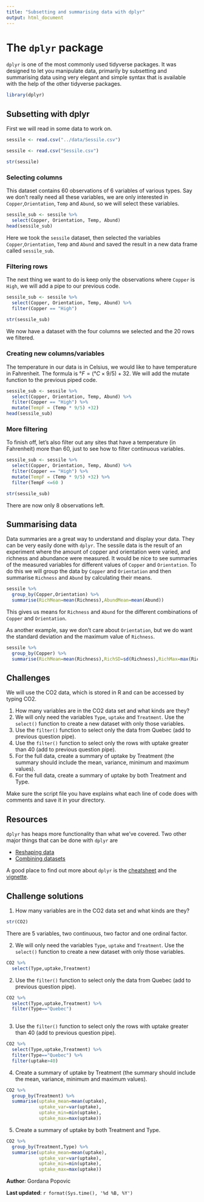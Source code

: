 ```yaml
---
title: "Subsetting and summarising data with dplyr"
output: html_document
---
```


# The `dplyr` package

`dplyr` is one of the most commonly used tidyverse packages. It was designed to let you manipulate data, primarily by subsetting and summarising data using very elegant and simple syntax that is available with the help of the other tidyverse packages.

```r
library(dplyr)
```

## Subsetting with dplyr

First we will read in some data to work on. 

```r
sessile <- read.csv("../data/Sessile.csv")
```

```r
sessile <- read.csv("Sessile.csv")
```

```r
str(sessile)
```

### Selecting columns

This dataset contains 60 observations of 6 variables of various types. Say we don't really need all these variables, we are only interested in `Copper`,`Orientation`, `Temp` and `Abund`, so we will select these variables.

```r
sessile_sub <- sessile %>% 
  select(Copper, Orientation, Temp, Abund)
head(sessile_sub)
```

Here we took the `sessile` dataset, then selected the variables `Copper`,`Orientation`, `Temp` and `Abund` and saved the result in a new data frame called `sessile_sub`.

### Filtering rows

The next thing we want to do is keep only the observations where `Copper` is `High`, we will add a pipe to our previous code.

```r
sessile_sub <- sessile %>% 
  select(Copper, Orientation, Temp, Abund) %>% 
  filter(Copper == "High")  
  
str(sessile_sub)
```

We now have a dataset with the four columns we selected and the 20 rows we filtered.

### Creating new columns/variables

The temperature in our data is in Celsius, we would like to have temperature in Fahrenheit. The formula is $°F=(°C × 9/5) + 32$. We will add the mutate function to the previous piped code.

```r
sessile_sub <- sessile %>% 
  select(Copper, Orientation, Temp, Abund) %>% 
  filter(Copper == "High") %>% 
  mutate(TempF = (Temp * 9/5) +32)
head(sessile_sub)
```

### More filtering

To finish off, let's also filter out any sites that have a temperature (in Fahrenheit) more than 60, just to see how to filter continuous variables.

```r
sessile_sub <- sessile %>% 
  select(Copper, Orientation, Temp, Abund) %>% 
  filter(Copper == "High") %>% 
  mutate(TempF = (Temp * 9/5) +32) %>% 
  filter(TempF <=60 ) 

str(sessile_sub)
```

There are now only 8 observations left.

## Summarising data

Data summaries are a great way to understand and display your data. They can be very easily done with `dplyr`. The sessile data is the result of an experiment where the amount of copper and orientation were varied, and richness and abundance were measured. It would be nice to see summaries of the measured variables for different values of `Copper` and `Orientation`. To do this we will group the data by `Copper` and `Orientation` and then summarise `Richness` and `Abund` by calculating  their means.

```r
sessile %>% 
  group_by(Copper,Orientation) %>% 
  summarise(RichMean=mean(Richness),AbundMean=mean(Abund))
```

This gives us means for `Richness` and `Abund` for the different combinations of `Copper` and `Orientation`.

As another example, say we don't care about `Orientation`, but we do want the standard deviation and the maximum value of `Richness`.

```r
sessile %>% 
  group_by(Copper) %>% 
  summarise(RichMean=mean(Richness),RichSD=sd(Richness),RichMax=max(Richness))
```

## Challenges

We will use the CO2 data, which is stored in R and can be accessed by typing CO2.

1. How many variables are in the CO2 data set and what kinds are they?
2. We will only need the variables `Type`, `uptake` and `Treatment`. Use the `select()` function to create a new dataset with only those variables.
2. Use the `filter()` function to select only the data from Quebec (add to previous question pipe).
3. Use the `filter()` function to select only the rows with uptake greater than 40 (add to previous question pipe).
4. For the full data, create a summary of uptake by Treatment (the summary should include the mean, variance, minimum and maximum values).
5. For the full data, create a summary of uptake by both Treatment and Type.

Make sure the script file you have explains what each line of code does with comments and save it in your directory. 

## Resources

`dplyr` has heaps more functionality than what we've covered. Two other major things that can be done with `dplyr` are

- [Reshaping data](https://cengel.github.io/R-data-wrangling/tidyr.html)
- [Combining datasets](https://rpubs.com/williamsurles/293454)

A good place to find out more about `dplyr` is the [cheatsheet](https://rstudio.com/wp-content/uploads/2015/02/data-wrangling-cheatsheet.pdf) and the [vignette](https://cran.r-project.org/web/packages/dplyr/vignettes/dplyr.html).

## Challenge solutions

1. How many variables are in the CO2 data set and what kinds are they?

```r
str(CO2)
```

There are 5 variables, two continuous, two factor and one ordinal factor.

2. We will only need the variables `Type`, `uptake` and `Treatment`. Use the `select()` function to create a new dataset with only those variables.

```r
CO2 %>% 
  select(Type,uptake,Treatment)
```

2. Use the `filter()` function to select only the data from Quebec (add to previous question pipe).

```r
CO2 %>% 
  select(Type,uptake,Treatment) %>% 
  filter(Type=="Quebec")
  
```

3. Use the `filter()` function to select only the rows with uptake greater than 40 (add to previous question pipe).

```r
CO2 %>% 
  select(Type,uptake,Treatment) %>% 
  filter(Type=="Quebec") %>% 
  filter(uptake>40)
```

4. Create a summary of uptake by Treatment (the summary should include the mean, variance, minimum and maximum values).

```r
CO2 %>% 
  group_by(Treatment) %>% 
  summarise(uptake_mean=mean(uptake),
            uptake_var=var(uptake),
            uptake_min=min(uptake),
            uptake_max=max(uptake))
```

5. Create a summary of uptake by both Treatment and Type.

```r
CO2 %>% 
  group_by(Treatment,Type) %>% 
  summarise(uptake_mean=mean(uptake),
            uptake_var=var(uptake),
            uptake_min=min(uptake),
            uptake_max=max(uptake))
```

**Author**: Gordana Popovic

**Last updated**: `r format(Sys.time(), '%d %B, %Y')`